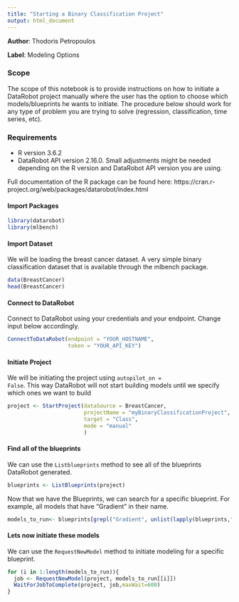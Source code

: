 ```yaml
---
title: "Starting a Binary Classification Project"
output: html_document
---
```


**Author**: Thodoris Petropoulos

**Label**: Modeling Options

### Scope
The scope of this notebook is to provide instructions on how to initiate a DataRobot project manually where the user has the option to choose which models/blueprints he wants to initiate. The procedure below should work for any type of problem you are trying to solve (regression, classification, time series, etc).

### Requirements

- R version 3.6.2
-  DataRobot API version 2.16.0. 
Small adjustments might be needed depending on the R version and DataRobot API version you are using.

Full documentation of the R package can be found here: https://cran.r-project.org/web/packages/datarobot/index.html

#### Import Packages

```r
library(datarobot)
library(mlbench)
```

#### Import Dataset
We will be loading the breast cancer dataset. A very simple binary classification dataset that is available through the mlbench package.

```r
data(BreastCancer)
head(BreastCancer)
```

#### Connect to DataRobot
Connect to DataRobot using your credentials and your endpoint. Change input below accordingly.
```r
ConnectToDataRobot(endpoint = "YOUR_HOSTNAME", 
                   token = "YOUR_API_KEY")
```

#### Initiate Project
We will be initiating the project using <code>autopilot_on = False</code>. This way DataRobot will not start building models until we specify which ones we want to build

```r
project <- StartProject(dataSource = BreastCancer,
                        projectName = "myBinaryClassificationProject",
                        target = "Class",
                        mode = "manual"
                        )
```

#### Find all of the blueprints
We can use the <code>Listblueprints</code> method to see all of the blueprints DataRobot generated.

```r
blueprints <- ListBlueprints(project)
```

Now that we have the Blueprints, we can search for a specific blueprint.
For example, all models that have "Gradient" in their name.

```r
models_to_run<- blueprints[grepl("Gradient", unlist(lapply(blueprints,"[", "modelType")))]
```

#### Lets now initiate these models
We can use the <code>RequestNewModel</code> method to initiate modeling for a specific blueprint.

```r
for (i in 1:length(models_to_run)){
  job <- RequestNewModel(project, models_to_run[[i]])
  WaitForJobToComplete(project, job,maxWait=600)
}
```
